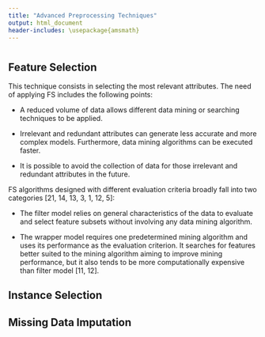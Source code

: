 ```yaml
---
title: "Advanced Preprocessing Techniques"
output: html_document
header-includes: \usepackage{amsmath}
---
```


# 


## Feature Selection


This technique consists in selecting the most relevant attributes. The need of applying FS includes the following points:

  + A reduced volume of data allows different data mining or searching techniques to be applied.

  + Irrelevant and redundant attributes can generate less accurate and more complex models. Furthermore, data mining algorithms can be executed faster.

  + It is possible to avoid the collection of data for those irrelevant and redundant attributes in the future.


FS algorithms designed with different evaluation criteria broadly fall into two categories [21, 14, 13, 3, 1, 12, 5]:

  + The filter model relies on general characteristics of the data to evaluate and select feature subsets without involving any data mining algorithm.

  + The wrapper model requires one predetermined mining algorithm and uses its performance as the evaluation criterion. It searches for features better suited to the mining algorithm aiming to improve mining performance, but it also tends to be more computationally expensive than filter model [11, 12].



## Instance Selection



## Missing Data Imputation
